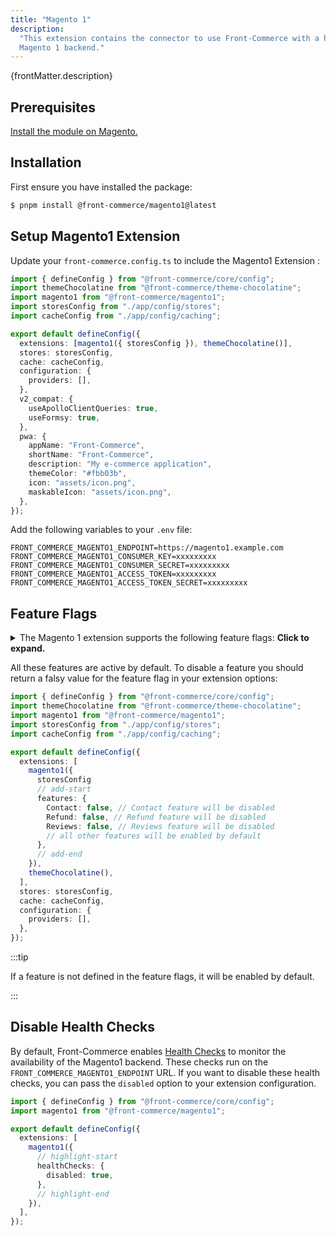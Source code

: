 ```yaml
---
title: "Magento 1"
description:
  "This extension contains the connector to use Front-Commerce with a headless
  Magento 1 backend."
---
```


<p>{frontMatter.description}</p>

## Prerequisites

[Install the module on Magento.](/docs/3.x/extensions/magento1/how-to/setup-magento-module)

## Installation

First ensure you have installed the package:

```bash
$ pnpm install @front-commerce/magento1@latest
```

## Setup Magento1 Extension

Update your `front-commerce.config.ts` to include the Magento1 Extension :

```typescript title="front-commerce.config.ts"
import { defineConfig } from "@front-commerce/core/config";
import themeChocolatine from "@front-commerce/theme-chocolatine";
import magento1 from "@front-commerce/magento1";
import storesConfig from "./app/config/stores";
import cacheConfig from "./app/config/caching";

export default defineConfig({
  extensions: [magento1({ storesConfig }), themeChocolatine()],
  stores: storesConfig,
  cache: cacheConfig,
  configuration: {
    providers: [],
  },
  v2_compat: {
    useApolloClientQueries: true,
    useFormsy: true,
  },
  pwa: {
    appName: "Front-Commerce",
    shortName: "Front-Commerce",
    description: "My e-commerce application",
    themeColor: "#fbb03b",
    icon: "assets/icon.png",
    maskableIcon: "assets/icon.png",
  },
});
```

Add the following variables to your `.env` file:

```shell title=".env"
FRONT_COMMERCE_MAGENTO1_ENDPOINT=https://magento1.example.com
FRONT_COMMERCE_MAGENTO1_CONSUMER_KEY=xxxxxxxxx
FRONT_COMMERCE_MAGENTO1_CONSUMER_SECRET=xxxxxxxxx
FRONT_COMMERCE_MAGENTO1_ACCESS_TOKEN=xxxxxxxxx
FRONT_COMMERCE_MAGENTO1_ACCESS_TOKEN_SECRET=xxxxxxxxx
```

## Feature Flags

<details>
<summary>The Magento 1 extension supports the following feature flags: <strong>Click to expand.</strong></summary>

- `Cart` (default: `true`) - Enable the cart feature
- `Catalog` (default: `true`) - Enable the catalog feature
- `Checkout` (default: `true`) - Enable the checkout feature
- `Cms` (default: `true`) - Enable the CMS feature
- `CmsSearch` (default: `true`) - Enable the CMS search feature
- `Configuration` (default: `true`) - Enable the Configuration feature
- `Contact` (default: `true`) - Enable the contact feature
- `Customer` (default: `true`) - Enable the customer feature
- `DownloadableProduct` (default: `true`) - Enable the downloadable product
  feature
- `InStockAlert` (default: `true`) - Enable the in stock alert feature
- `Invoice` (default: `true`) - Enable the invoice feature
- `MagentoAdmin` (default: `true`) - Enable the Magento admin feature
- `Order` (default: `true`) - Enable the order feature
- `Refund` (default: `true`) - Enable the refund feature
- `Reviews` (default: `true`) - Enable the reviews feature
- `Store` (default: `true`) - Enable the store feature
- `Wishlist` (default: `true`) - Enable the wishlist feature
- `Wysiwyg` (default: `true`) - Enable the WYSIWYG feature

</details>

All these features are active by default. To disable a feature you should return
a falsy value for the feature flag in your extension options:

```typescript title="front-commerce.config.ts"
import { defineConfig } from "@front-commerce/core/config";
import themeChocolatine from "@front-commerce/theme-chocolatine";
import magento1 from "@front-commerce/magento1";
import storesConfig from "./app/config/stores";
import cacheConfig from "./app/config/caching";

export default defineConfig({
  extensions: [
    magento1({
      storesConfig
      // add-start
      features: {
        Contact: false, // Contact feature will be disabled
        Refund: false, // Refund feature will be disabled
        Reviews: false, // Reviews feature will be disabled
        // all other features will be enabled by default
      },
      // add-end
    }),
    themeChocolatine(),
  ],
  stores: storesConfig,
  cache: cacheConfig,
  configuration: {
    providers: [],
  },
});
```

:::tip

If a feature is not defined in the feature flags, it will be enabled by default.

:::

## Disable Health Checks

By default, Front-Commerce enables
[Health Checks](/docs/3.x/guides/maintenance-mode/automatic-detection-with-service-health-checks)
to monitor the availability of the Magento1 backend. These checks run on the
`FRONT_COMMERCE_MAGENTO1_ENDPOINT` URL. If you want to disable these health
checks, you can pass the `disabled` option to your extension configuration.

```typescript title="front-commerce.config.ts"
import { defineConfig } from "@front-commerce/core/config";
import magento1 from "@front-commerce/magento1";

export default defineConfig({
  extensions: [
    magento1({
      // highlight-start
      healthChecks: {
        disabled: true,
      },
      // highlight-end
    }),
  ],
});
```
